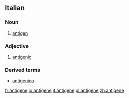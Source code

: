 ==Italian==
{{wikipedia|lang=it}}
===Noun===
{{it-noun|antigen|m|e|i}}

# {{context|immunology|lang=it}} [[antigen]]

===Adjective===
{{it-adj|antigen|e|i}}

# [[antigenic]]

===Derived terms===
*[[antigenico]]

[[fr:antigene]]
[[io:antigene]]
[[it:antigene]]
[[pl:antigene]]
[[zh:antigene]]
